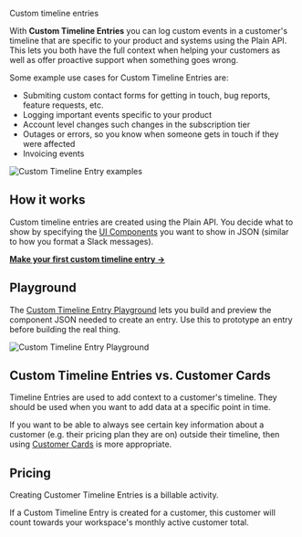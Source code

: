 Custom timeline entries

With **Custom Timeline Entries** you can log custom events in a customer's timeline that are specific to your product and systems using the Plain API. This lets you both have the full context when helping your customers as well as offer proactive support when something goes wrong.

Some example use cases for Custom Timeline Entries are:

- Submiting custom contact forms for getting in touch, bug reports, feature requests, etc.
- Logging important events specific to your product
- Account level changes such changes in the subscription tier
- Outages or errors, so you know when someone gets in touch if they were affected
- Invoicing events

![Custom Timeline Entry examples](/images/custom-timeline-entries/cte-examples.png)

## How it works

Custom timeline entries are created using the Plain API. You decide what to show by specifying the [UI Components](/ui-components) you want to show in JSON (similar to how you format a Slack messages).

[**Make your first custom timeline entry →**](/custom-timeline-entries/documentation)

## Playground

The [Custom Timeline Entry Playground](https://app.plain.com/developer/custom-timeline-entry-playground/) lets you build and preview the component JSON needed to create an entry. Use this to prototype an entry before building the real thing.

![Custom Timeline Entry Playground](/images/custom-timeline-entries/cte-playground.png)

## Custom Timeline Entries vs. Customer Cards

Timeline Entries are used to add context to a customer's timeline. They should be used when you want to add data at a specific point in time.

If you want to be able to always see certain key information about a customer (e.g. their pricing plan they are on) outside their timeline, then using [Customer Cards](/customer-cards) is more appropriate.

## Pricing

Creating Customer Timeline Entries is a billable activity.

If a Custom Timeline Entry is created for a customer, this customer will count towards your workspace's monthly active customer total.
